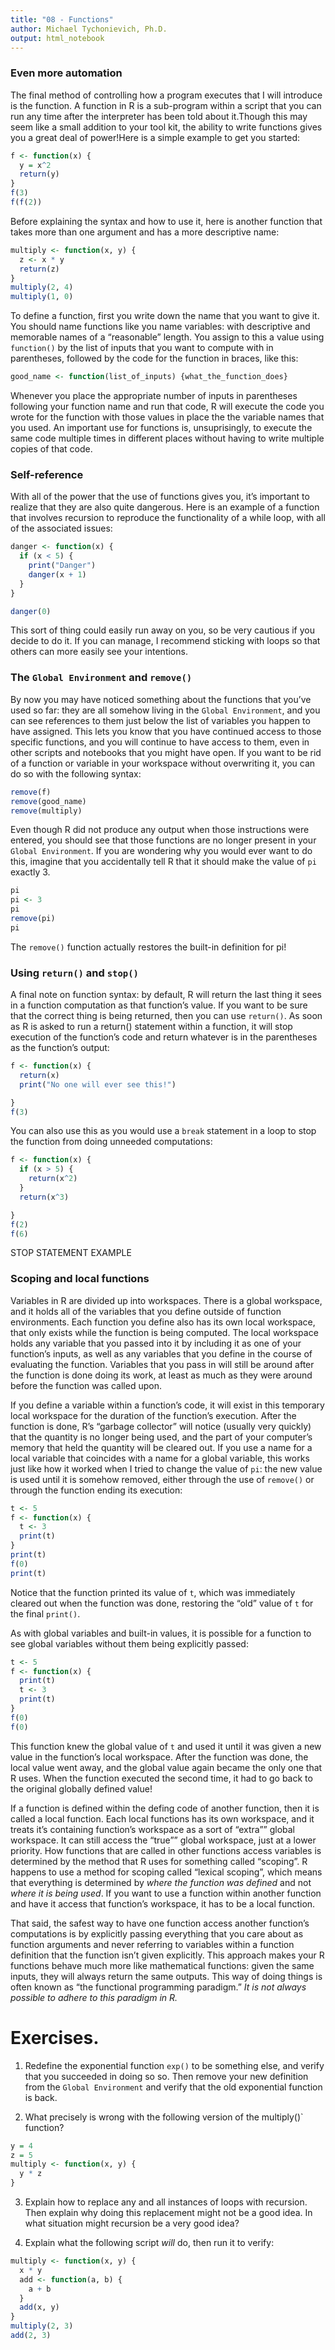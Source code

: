 ```yaml
---
title: "08 - Functions"
author: Michael Tychonievich, Ph.D.
output: html_notebook
---
```


### Even more automation

The final method of controlling how a program executes that I will introduce is the function. A function in R is a sub-program within a script that you can run any time after the interpreter has been told about it.Though this may seem like a small addition to your tool kit, the ability to write functions gives you a great deal of power!Here is a simple example to get you started:

```r
f <- function(x) {
  y = x^2
  return(y)
}
f(3)
f(f(2))
```

Before explaining the syntax and how to use it, here is another function that takes more than one argument and has a more descriptive name:

```r
multiply <- function(x, y) {
  z <- x * y
  return(z)
}
multiply(2, 4)
multiply(1, 0)
```

To define a function, first you write down the name that you want to give it. You should name functions like you name variables: with descriptive and memorable names of a "reasonable" length. You assign to this a value using `function()` by the list of inputs that you want to compute with in parentheses, followed by the code for the function in braces, like this:

```r
good_name <- function(list_of_inputs) {what_the_function_does}
```

Whenever you place the appropriate number of inputs in parentheses following your function name and run that code, R will execute the code you wrote for the function with those values in place the the variable names that you used. An important use for functions is, unsuprisingly, to execute the same code multiple times in different places without having to write multiple copies of that code.

### Self-reference

With all of the power that the use of functions gives you, it's important to realize that they are also quite dangerous.  Here is an example of a function that involves recursion to reproduce the functionality of a while loop, with all of the associated issues:

```r
danger <- function(x) {
  if (x < 5) {
    print("Danger")
    danger(x + 1)
  }
}

danger(0)
```

This sort of thing could easily run away on you, so be very cautious if you decide to do it.  If you can manage, I recommend sticking with loops so that others can more easily see your intentions.

### The `Global Environment` and `remove()`

By now you may have noticed something about the functions that you've used so far: they are all somehow living in the `Global Environment`, and you can see references to them just below the list of variables you happen to have assigned. This lets you know that you have continued access to those specific functions, and you will continue to have access to them, even in other scripts and notebooks that you might have open. If you want to be rid of a function or variable in your workspace without overwriting it, you can do so with the following syntax:

```r
remove(f)
remove(good_name)
remove(multiply)
```

Even though R did not produce any output when those instructions were entered, you should see that those functions are no longer present in your `Global Environment`.  If you are wondering why you would ever want to do this, imagine that you accidentally tell R that it should make the value of `pi` exactly 3.

```r
pi
pi <- 3
pi
remove(pi)
pi
```

The `remove()` function actually restores the built-in definition for pi!

### Using `return()` and `stop()`

A final note on function syntax: by default, R will return the last thing it sees in a function computation as that function's value.  If you want to be sure that the correct thing is being returned, then you can use `return()`. As soon as R is asked to run a return() statement within a function, it will stop execution of the function's code and return whatever is in the parentheses as the function's output:

```r
f <- function(x) {
  return(x)
  print("No one will ever see this!")

}
f(3)
```

You can also use this as you would use a `break` statement in a loop to stop the function from doing unneeded computations:

```r
f <- function(x) {
  if (x > 5) {
    return(x^2)
  }
  return(x^3)

}
f(2)
f(6)
```

STOP STATEMENT EXAMPLE






### Scoping and local functions

Variables in R are divided up into workspaces. There is a global workspace, and it holds all of the variables that you define outside of function environments. Each function you define also has its own local workspace, that only exists while the function is being computed. The local workspace holds any variable that you passed into it by including it as one of your function's inputs, as well as any variables that you define in the course of evaluating the function. Variables that you pass in will still be around after the function is done doing its work, at least as much as they were around before the function was called upon.

If you define a variable within a function's code, it will exist in this temporary local workspace for the duration of the function's execution. After the function is done, R's "garbage collector" will notice (usually very quickly) that the quantity is no longer being used, and the part of your computer's memory that held the quantity will be cleared out. If you use a name for a local variable that coincides with a name for a global variable, this works just like how it worked when I tried to change the value of `pi`: the new value is used until it is somehow removed, either through the use of `remove()` or through the function ending its execution:

```r
t <- 5
f <- function(x) {
  t <- 3
  print(t)
}
print(t)
f(0)
print(t)

```

Notice that the function printed its value of `t`, which was immediately cleared out when the function was done, restoring the "old" value of `t` for the final `print()`.

As with global variables and built-in values, it is possible for a function to see global variables without them being explicitly passed:

```r
t <- 5
f <- function(x) {
  print(t)
  t <- 3
  print(t)
}
f(0)
f(0)
```

This function knew the global value of `t` and used it until it was given a new value in the function's local workspace. After the function was done, the local value went away, and the global value again became the only one that R uses. When the function executed the second time, it had to go back to the original globally defined value!

If a function is defined within the defing code of another function, then it is called a local function.  Each local functions has its own workspace, and it treats it's containing function's workspace as a sort of "extra"" global workspace. It can still access the "true"" global workspace, just at a lower priority. How functions that are called in other functions access variables is determined by the method that R uses for something called "scoping". R happens to use a method for scoping called "lexical scoping", which means that everything is determined by _where the function was defined_ and not _where it is being used_. If you want to use a function within another function and have it access that function's workspace, it has to be a local function.

That said, the safest way to have one function access another function's computations is by explicitly passing everything that you care about as function arguments and never referring to variables within a function definition that the function isn't given explicitly. This approach makes your R functions behave much more like mathematical functions: given the same inputs, they will always return the same outputs. This way of doing things is often known as "the functional programming paradigm." *It is not always possible to adhere to this paradigm in R.*

# Exercises.

1.  Redefine the exponential function `exp()` to be something else, and verify that you succeeded in doing so so.  Then remove your new definition from the `Global Environment` and verify that the old exponential function is back.

2.  What precisely is wrong with the following version of the multiply()` function?

```r
y = 4
z = 5
multiply <- function(x, y) {
  y * z
}
```

3.  Explain how to replace any and all instances of loops with recursion. Then explain why doing this replacement might not be a good idea. In what situation might recursion be a very good idea?

4.  Explain what the following script *will* do, then run it to verify:

```r
multiply <- function(x, y) {
  x * y
  add <- function(a, b) {
    a + b
  }
  add(x, y)
}
multiply(2, 3)
add(2, 3)
```